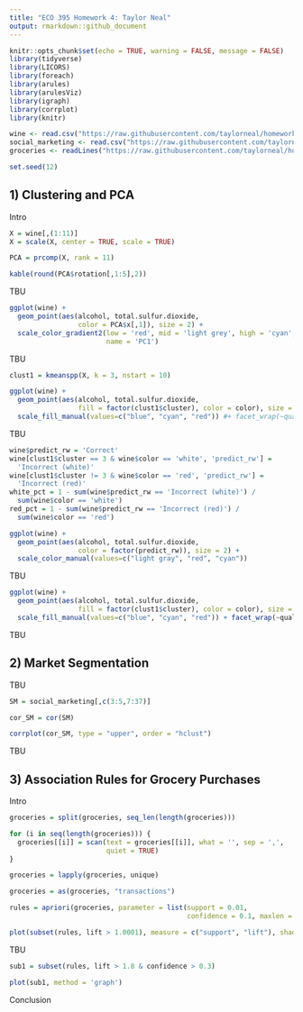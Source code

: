 ```yaml
---
title: "ECO 395 Homework 4: Taylor Neal"
output: rmarkdown::github_document
---
```


```r
knitr::opts_chunk$set(echo = TRUE, warning = FALSE, message = FALSE)
library(tidyverse)
library(LICORS)
library(foreach)
library(arules)
library(arulesViz)
library(igraph)
library(corrplot)
library(knitr)

wine <- read.csv("https://raw.githubusercontent.com/taylorneal/homework-4/master/data/wine.csv", header = TRUE)
social_marketing <- read.csv("https://raw.githubusercontent.com/taylorneal/homework-4/master/data/social_marketing.csv", header = TRUE)
groceries <- readLines("https://raw.githubusercontent.com/taylorneal/homework-4/master/data/groceries.txt")

set.seed(12)
```
## 1) Clustering and PCA


Intro

```r

X = wine[,(1:11)]
X = scale(X, center = TRUE, scale = TRUE)

PCA = prcomp(X, rank = 11)

kable(round(PCA$rotation[,1:5],2))

```

TBU

```r

ggplot(wine) + 
  geom_point(aes(alcohol, total.sulfur.dioxide, 
                 color = PCA$x[,1]), size = 2) +
  scale_color_gradient2(low = 'red', mid = 'light grey', high = 'cyan', 
                        name = 'PC1')

```

TBU

```r

clust1 = kmeanspp(X, k = 3, nstart = 10)

ggplot(wine) + 
  geom_point(aes(alcohol, total.sulfur.dioxide, 
                 fill = factor(clust1$cluster), color = color), size = 2, pch = 21) + 
  scale_fill_manual(values=c("blue", "cyan", "red")) #+ facet_wrap(~quality)

```


TBU

```r

wine$predict_rw = 'Correct'
wine[clust1$cluster == 3 & wine$color == 'white', 'predict_rw'] = 
  'Incorrect (white)'
wine[clust1$cluster != 3 & wine$color == 'red', 'predict_rw'] = 
  'Incorrect (red)'
white_pct = 1 - sum(wine$predict_rw == 'Incorrect (white)') / 
  sum(wine$color == 'white')
red_pct = 1 - sum(wine$predict_rw == 'Incorrect (red)') / 
  sum(wine$color == 'red')

ggplot(wine) + 
  geom_point(aes(alcohol, total.sulfur.dioxide, 
                 color = factor(predict_rw)), size = 2) +
  scale_color_manual(values=c("light gray", "red", "cyan"))

```


TBU

```r

ggplot(wine) + 
  geom_point(aes(alcohol, total.sulfur.dioxide, 
                 fill = factor(clust1$cluster), color = color), size = 2, pch = 21) + 
  scale_fill_manual(values=c("blue", "cyan", "red")) + facet_wrap(~quality)

```

TBU

## 2) Market Segmentation

TBU 

```r

SM = social_marketing[,c(3:5,7:37)]

cor_SM = cor(SM)

corrplot(cor_SM, type = "upper", order = "hclust")

```

TBU


## 3) Association Rules for Grocery Purchases


Intro

```r

groceries = split(groceries, seq_len(length(groceries)))

for (i in seq(length(groceries))) {
  groceries[[i]] = scan(text = groceries[[i]], what = '', sep = ',', 
                        quiet = TRUE)
}

groceries = lapply(groceries, unique)

groceries = as(groceries, "transactions")

rules = apriori(groceries, parameter = list(support = 0.01, 
                                            confidence = 0.1, maxlen = 2))

plot(subset(rules, lift > 1.0001), measure = c("support", "lift"), shading = "confidence")

```


TBU

```r

sub1 = subset(rules, lift > 1.8 & confidence > 0.3)

plot(sub1, method = 'graph')

```


Conclusion